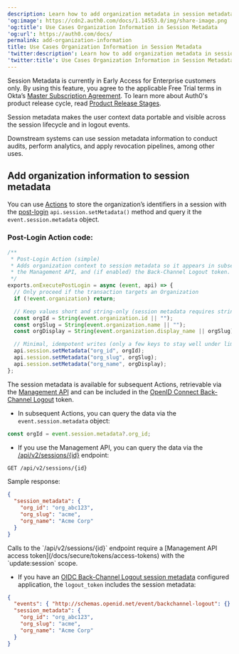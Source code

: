 ```yaml
---
description: Learn how to add organization metadata in session metadata
'og:image': https://cdn2.auth0.com/docs/1.14553.0/img/share-image.png
'og:title': Use Cases Organization Information in Session Metadata
'og:url': https://auth0.com/docs/
permalink: add-organization-information
title: Use Cases Organization Information in Session Metadata
'twitter:description': Learn how to add organization metadata in session metadata
'twitter:title': Use Cases Organization Information in Session Metadata
---
```


<Warning>

Session Metadata is currently in Early Access for Enterprise customers only. By using this feature, you agree to the applicable Free Trial terms in Okta’s [Master Subscription Agreement](https://www.okta.com/legal). To learn more about Auth0's product release cycle, read [Product Release Stages](https://auth0.com/docs/troubleshoot/product-lifecycle/product-release-stages).

</Warning>

Session metadata makes the user context data portable and visible across the session lifecycle and in logout events.

Downstream systems can use session metadata information to conduct audits, perform analytics, and apply revocation pipelines, among other uses.

## Add organization information to session metadata

You can use [Actions](/docs/customize/actions) to store the organization’s identifiers in a session with the [post-login](/docs/customize/actions/explore-triggers/signup-and-login-triggers/login-trigger) `api.session.setMetadata()` method and query it the `event.session.metadata` object.

### Post-Login Action code:

```javascript lines
/**
 * Post-Login Action (simple)
 * Adds organization context to session metadata so it appears in subsequent Actions,
 * the Management API, and (if enabled) the Back-Channel Logout token.
 */
exports.onExecutePostLogin = async (event, api) => {
  // Only proceed if the transaction targets an Organization
  if (!event.organization) return;

  // Keep values short and string-only (session metadata requires strings)
  const orgId = String(event.organization.id || "");
  const orgSlug = String(event.organization.name || "");
  const orgDisplay = String(event.organization.display_name || orgSlug);

  // Minimal, idempotent writes (only a few keys to stay well under limits)
  api.session.setMetadata("org_id", orgId);
  api.session.setMetadata("org_slug", orgSlug);
  api.session.setMetadata("org_name", orgDisplay);
};
```

The session metadata is available for subsequent Actions, retrievable via the [Management API](https://auth0.com/docs/api/management/v2) and can be included in the [OpenID Connect Back-Channel Logout](/docs/authenticate/login/logout/back-channel-logout) token.

* In subsequent Actions,  you can query the data via the `event.session.metadata` object:

```javascript lines
const orgId = event.session.metadata?.org_id;
```

* If you use the Management API, you can query the data via the [/api/v2/sessions/{id}](https://auth0.com/docs/api/management/v2/sessions/get-session) endpoint:

```bash lines
GET /api/v2/sessions/{id}
```

Sample response:

```json lines
{
  "session_metadata": {
    "org_id": "org_abc123",
    "org_slug": "acme",
    "org_name": "Acme Corp"
  }
}
```

<Callout icon="file-lines" color="#0EA5E9" iconType="regular">
Calls to the `/api/v2/sessions/{id}` endpoint require a [Management API access token](/docs/secure/tokens/access-tokens) with the `update:session` scope.
</Callout>

* If you have an [OIDC Back-Channel Logout session metadata](/docs/manage-users/sessions/session-metadata/configure-session-metadata) configured application, the `logout_token` includes the session metadata:

```json lines
{
  "events": { "http://schemas.openid.net/event/backchannel-logout": {} },
  "session_metadata": {
    "org_id": "org_abc123",
    "org_slug": "acme",
    "org_name": "Acme Corp"
  }
}
```
